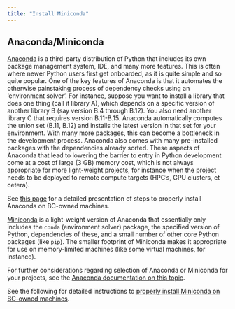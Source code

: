 ```yaml
---
title: "Install Miniconda"
---
```


## Anaconda/Miniconda
[Anaconda]() is a third-party distribution of Python that includes its own package management system, IDE, and many more features. This is often where newer Python users first get onboarded, as it is quite simple and so quite popular. One of the key features of Anaconda is that it automates the otherwise painstaking process of dependency checks using an 'environment solver'. For instance, suppose you want to install a library that does one thing (call it library A), which depends on a specific version of another library B (say version B.4 through B.12). You also need another library C that requires version B.11-B.15. Anaconda automatically computes the union set (B.11, B.12) and installs the latest version in that set for your environment. With many more packages, this can become a bottleneck in the development process. Anaconda also comes with many pre-installed packages with the dependencies already sorted. These aspects of Anaconda that lead to lowering the barrier to entry in Python development come at a cost of large (3 GB) memory cost, which is not always appropriate for more light-weight projects, for instance when the project needs to be deployed to remote compute targets (HPC's, GPU clusters, et cetera). 

See [this page](./pem-anaconda.qmd) for a detailed presentation of steps to properly install Anaconda on BC-owned machines.

[Miniconda]() is a light-weight version of Anaconda that essentially only includes the `conda` (environment solver) package, the specified version of Python, dependencies of these, and a small number of other core Python packages (like `pip`). The smaller footprint of Miniconda makes it appropriate for use on memory-limited machines (like some virtual machines, for instance). 

For further considerations regarding selection of Anaconda or Miniconda for your projects, see the [Anaconda documentation on this topic](https://docs.conda.io/projects/conda/en/stable/user-guide/install/download.html#anaconda-or-miniconda).

See the following for detailed instructions to [properly install Miniconda on BC-owned machines](./pem-miniconda.qmd).